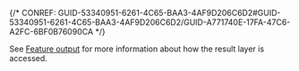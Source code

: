 

{/* CONREF: GUID-53340951-6261-4C65-BAA3-4AF9D206C6D2#GUID-53340951-6261-4C65-BAA3-4AF9D206C6D2/GUID-A771740E-17FA-47C6-A2FC-6BF0B76090CA  */}

See [Feature output](/geoanalytics-feature-output) for more information about how the result layer is accessed.
